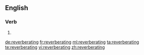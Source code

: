 ==English==

===Verb===
{{head|en|present participle}}

# {{present participle of|reverberate|lang=en|nocat=1}}

[[de:reverberating]]
[[fr:reverberating]]
[[ml:reverberating]]
[[ta:reverberating]]
[[te:reverberating]]
[[vi:reverberating]]
[[zh:reverberating]]